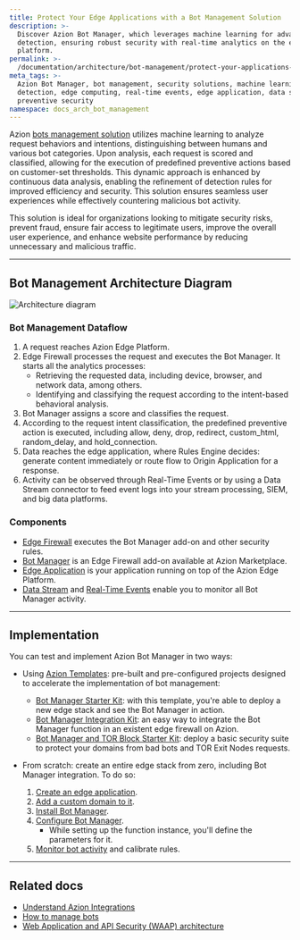 ```yaml
---
title: Protect Your Edge Applications with a Bot Management Solution
description: >-
  Discover Azion Bot Manager, which leverages machine learning for advanced bot
  detection, ensuring robust security with real-time analytics on the edge
  platform.
permalink: >-
  /documentation/architecture/bot-management/protect-your-applications-with-bot-management/
meta_tags: >-
  Azion Bot Manager, bot management, security solutions, machine learning, bot
  detection, edge computing, real-time events, edge application, data stream,
  preventive security
namespace: docs_arch_bot_management
---
```


Azion [bots management solution](https://www.azion.com/en/solutions/bot-management/) utilizes machine learning to analyze request behaviors and intentions, distinguishing between humans and various bot categories. Upon analysis, each request is scored and classified, allowing for the execution of predefined preventive actions based on customer-set thresholds. This dynamic approach is enhanced by continuous data analysis, enabling the refinement of detection rules for improved efficiency and security. This solution ensures seamless user experiences while effectively countering malicious bot activity.

This solution is ideal for organizations looking to mitigate security risks, prevent fraud, ensure fair access to legitimate users, improve the overall user experience, and enhance website performance by reducing unnecessary and malicious traffic.

---

## Bot Management Architecture Diagram

![Architecture diagram](/assets/docs/images/uploads/diagram-bot-management.png)

### Bot Management Dataflow

1. A request reaches Azion Edge Platform.
2. Edge Firewall processes the request and executes the Bot Manager. It starts all the analytics processes:
    - Retrieving the requested data, including device, browser, and network data, among others.
    - Identifying and classifying the request according to the intent-based behavioral analysis.
3. Bot Manager assigns a score and classifies the request.
4. According to the request intent classification, the predefined preventive action is executed, including allow, deny, drop, redirect, custom_html, random_delay, and hold_connection.
5. Data reaches the edge application, where Rules Engine decides: generate content immediately or route flow to Origin Application for a response.
6. Activity can be observed through Real-Time Events or by using a Data Stream connector to feed event logs into your stream processing, SIEM, and big data platforms.

### Components

- [Edge Firewall](/en/documentation/products/secure/edge-firewall/) executes the Bot Manager add-on and other security rules.
- [Bot Manager](/en/documentation/products/guides/bot-manager/) is an Edge Firewall add-on available at Azion Marketplace.
- [Edge Application](/en/documentation/products/build/edge-application/) is your application running on top of the Azion Edge Platform.
- [Data Stream](/en/documentation/products/observe/data-stream/) and [Real-Time Events](/en/documentation/products/observe/real-time-metrics/) enable you to monitor all Bot Manager activity.

---

## Implementation

You can test and implement Azion Bot Manager in two ways:

- Using [Azion Templates](/en/documentation/products/marketplace/templates/): pre-built and pre-configured projects designed to accelerate the implementation of bot management:
    - [Bot Manager Starter Kit](/en/documentation/products/guides/bot-manager-starter-kit/): with this template, you're able to deploy a new edge stack and see the Bot Manager in action.
    - [Bot Manager Integration Kit](/en/documentation/products/guides/bot-manager-integration-kit/): an easy way to integrate the Bot Manager function in an existent edge firewall on Azion.
    - [Bot Manager and TOR Block Starter Kit](/en/documentation/products/guides/bot-manager-and-tor-block-starter-kit/): deploy a basic security suite to protect your domains from bad bots and TOR Exit Nodes requests.

- From scratch: create an entire edge stack from zero, including Bot Manager integration. To do so: 
    1. [Create an edge application](/en/documentation/products/guides/build/build-an-application/).
    2. [Add a custom domain to it](/en/documentation/products/guides/configure-a-domain/).
    3. [Install Bot Manager](/en/documentation/products/guides/bot-manager/).
    4. [Configure Bot Manager](/en/documentation/products/guides/bot-manager/#configuring-the-integration).
        - While setting up the function instance, you'll define the parameters for it.
    5. [Monitor bot activity](/en/documentation/products/observe/data-stream/first-steps/) and calibrate rules.

---

## Related docs

- [Understand Azion Integrations](/en/documentation/products/marketplace/integrations/)
- [How to manage bots](/en/documentation/products/guides/secure/manage-bots/)
- [Web Application and API Security (WAAP) architecture](/en/documentation/architecture/edge-firewall/web-application-and-api-protection-waap/)

